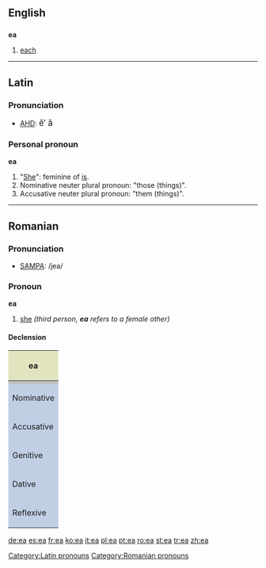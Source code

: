 {{see|-ea}}
==English==

==={{abbreviation}}===
'''ea'''

# [[each]]

----

==Latin==

===Pronunciation===
*[[AHD]]: <big> ĕ′ ă </big>

{{rfc-header|Personal pronoun}}
===Personal pronoun===
'''ea''' {{f}}

# "[[She]]": feminine of [[is]].
# Nominative neuter plural pronoun: "those (things)".
# Accusative neuter plural pronoun: "them (things)".

[[Category:Latin pronouns]]

----

==Romanian==

===Pronunciation===
*[[w:SAMPA|SAMPA]]: /jea/

===Pronoun===
'''ea'''

# [[she]] ''(third person, '''ea''' refers to a female other)''

====Declension====
{| style="width:30em;background:#F0F0F0"

|-
! colspan="3" style="background:#e2e4c0" | ea

|-
| style="background:#C0C0C0" | 
! style="background:#C0C0C0" | stressed
! style="background:#C0C0C0" | unstressed

|-
! style="height:3em;background:#c0cfe4" | Nominative
| align="center"| ea
| 

|-
! style="height:3em;background:#c0cfe4" | Accusative
| align="center"| (pe) ea
| align="center"| o

|-
! style="height:3em;background:#c0cfe4" | Genitive
| align="center"| [[ei]] / [[său]]
| 

|-
! style="height:3em;background:#c0cfe4" | Dative
| align="center"| ei
| align="center"| îi

|-
! style="height:3em;background:#c0cfe4" | Reflexive
| align="center"| se
| 

|}

[[Category:Romanian pronouns]]

[[de:ea]]
[[es:ea]]
[[fr:ea]]
[[ko:ea]]
[[it:ea]]
[[pl:ea]]
[[pt:ea]]
[[ro:ea]]
[[st:ea]]
[[tr:ea]]
[[zh:ea]]